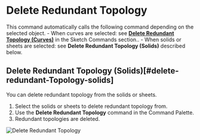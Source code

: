 
<Reference shortcut="" command="Delete Redundant Topology" button="" />

# Delete Redundant Topology

This command automatically calls the following command depending on the selected object.
    - When curves are selected: see [**Delete Redundant Topology (Curves)**](../sketch/delete-redundant-topology#delete-redundant-topology-curves) in the Sketch Commands section..
    - When solids or sheets are selected: see **Delete Redundant Topology (Solids)** described below.

## Delete Redundant Topology (Solids)[#delete-redundant-Topology-solids]

You can delete redundant topology from the solids or sheets.

1. Select the solids or sheets to delete redundant topology from.
2. Use the **Delete Redundant Topology** command in the Command Palette.
3. Redundant topologies are deleted.

![Delete Redundant Topology](/img/delete-redundant-topology-solid.gif)


